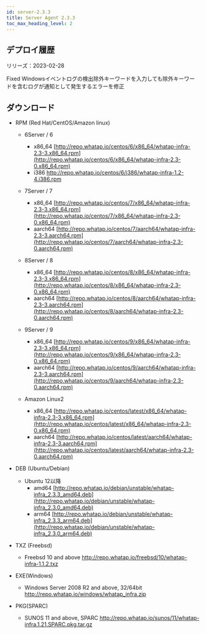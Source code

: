 ```yaml
---
id: server-2.3.3
title: Server Agent 2.3.3
toc_max_heading_level: 2
---
```



## デプロイ履歴

リリーズ：2023-02-28

<Status>Fixed</Status> Windowsイベントログの検出除外キーワードを入力しても除外キーワードを含むログが通知として発生するエラーを修正

## ダウンロード

-   RPM (Red Hat/CentOS/Amazon linux)

    -   6Server / 6

        -   x86_64 [http://repo.whatap.io/centos/6/x86_64/whatap-infra-2.3-3.x86_64.rpm](http://repo.whatap.io/centos/6/x86_64/whatap-infra-2.3-0.x86_64.rpm)
        -   i386 <http://repo.whatap.io/centos/6/i386/whatap-infra-1.2-4.i386.rpm>

    -   7Server / 7

        -   x86_64 [http://repo.whatap.io/centos/7/x86_64/whatap-infra-2.3-3.x86_64.rpm](http://repo.whatap.io/centos/7/x86_64/whatap-infra-2.3-0.x86_64.rpm)
        -   aarch64 [http://repo.whatap.io/centos/7/aarch64/whatap-infra-2.3-3.aarch64.rpm](http://repo.whatap.io/centos/7/aarch64/whatap-infra-2.3-0.aarch64.rpm)

    -   8Server / 8

        -   x86_64 [http://repo.whatap.io/centos/8/x86_64/whatap-infra-2.3-3.x86_64.rpm](http://repo.whatap.io/centos/8/x86_64/whatap-infra-2.3-0.x86_64.rpm)
        -   aarch64 [http://repo.whatap.io/centos/8/aarch64/whatap-infra-2.3-3.aarch64.rpm](http://repo.whatap.io/centos/8/aarch64/whatap-infra-2.3-0.aarch64.rpm)

    -   9Server / 9

        -   x86_64 [http://repo.whatap.io/centos/9/x86_64/whatap-infra-2.3-3.x86_64.rpm](http://repo.whatap.io/centos/9/x86_64/whatap-infra-2.3-0.x86_64.rpm)
        -   aarch64 [http://repo.whatap.io/centos/9/aarch64/whatap-infra-2.3-3.aarch64.rpm](http://repo.whatap.io/centos/9/aarch64/whatap-infra-2.3-0.aarch64.rpm)

    -   Amazon Linux2

        -   x86_64 [http://repo.whatap.io/centos/latest/x86_64/whatap-infra-2.3-3.x86_64.rpm](http://repo.whatap.io/centos/latest/x86_64/whatap-infra-2.3-0.x86_64.rpm)
        -   aarch64 [http://repo.whatap.io/centos/latest/aarch64/whatap-infra-2.3-3.aarch64.rpm](http://repo.whatap.io/centos/latest/aarch64/whatap-infra-2.3-0.aarch64.rpm)

-   DEB (Ubuntu/Debian)

    -   Ubuntu 12以降
        -   amd64 [http://repo.whatap.io/debian/unstable/whatap-infra_2.3.3_amd64.deb](http://repo.whatap.io/debian/unstable/whatap-infra_2.3.0_amd64.deb)
        -   arm64 [http://repo.whatap.io/debian/unstable/whatap-infra_2.3.3_arm64.deb](http://repo.whatap.io/debian/unstable/whatap-infra_2.3.0_arm64.deb)

-   TXZ (Freebsd)
    -   Freebsd 10 and above <http://repo.whatap.io/freebsd/10/whatap-infra-1.1.2.txz>

-   EXE(Windows)
    -   Windows Server 2008 R2 and above, 32/64bit <http://repo.whatap.io/windows/whatap_infra.zip>

-   PKG(SPARC)
    -   SUNOS 11 and above, SPARC <http://repo.whatap.io/sunos/11/whatap-infra.1.21.SPARC.pkg.tar.gz>
